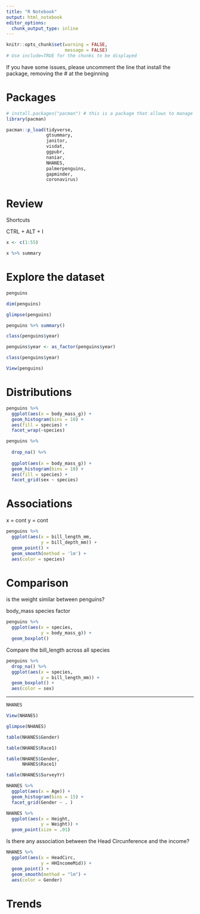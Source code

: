 ```yaml
---
title: "R Notebook"
output: html_notebook
editor_options: 
  chunk_output_type: inline
---
```



```r
knitr::opts_chunk$set(warning = FALSE,
                      message = FALSE)
# Use include=TRUE for the chunks to be displayed
```




If you have some issues, please uncomment the line that install the package, removing the # at the beginning

# Packages
```r
# install.packages("pacman") # this is a package that allows to manage other packages
library(pacman)
```


```r
pacman::p_load(tidyverse, 
               gtsummary, 
               janitor, 
               visdat, 
               ggpubr, 
               naniar, 
               NHANES, 
               palmerpenguins, 
               gapminder, 
               coronavirus)
```

# Review

Shortcuts

CTRL + ALT + I


```r
x <- c(1:55)
```

```r
x %>% summary
```

# Explore the dataset

```r
penguins
```
```r
dim(penguins)
```
```r
glimpse(penguins)
```
```r
penguins %>% summary()
```
```r
class(penguins$year)
```
```r
penguins$year <- as_factor(penguins$year)
```

```r
class(penguins$year)
```

```r
View(penguins)
```




# Distributions


```r
penguins %>% 
  ggplot(aes(x = body_mass_g)) +
  geom_histogram(bins = 10) +
  aes(fill = species) +
  facet_wrap(~species)
```



```r
penguins %>% 
  
  drop_na() %>% 
  
  ggplot(aes(x = body_mass_g)) +
  geom_histogram(bins = 10) +
  aes(fill = species) +
  facet_grid(sex ~ species)
```







# Associations

x = cont 
y = cont

```r
penguins %>% 
  ggplot(aes(x = bill_length_mm, 
             y = bill_depth_mm)) +
  geom_point() +
  geom_smooth(method = 'lm') +
  aes(color = species)
```


# Comparison

is the weight similar between penguins?

body_mass
species factor

```r
penguins %>% 
  ggplot(aes(x = species, 
             y = body_mass_g)) +
  geom_boxplot()
```

Compare the bill_length across all species

```r
penguins %>%
  drop_na() %>% 
  ggplot(aes(x = species,
             y = bill_length_mm)) +
  geom_boxplot() +
  aes(color = sex)
```


-------------------------------------------

```r
NHANES
```

```r
View(NHANES)
```

```r
glimpse(NHANES)
```

```r
table(NHANES$Gender)
```

```r
table(NHANES$Race1)
```

```r
table(NHANES$Gender, 
      NHANES$Race1)
```
```r
table(NHANES$SurveyYr)
```

```r
NHANES %>% 
  ggplot(aes(x = Age)) + 
  geom_histogram(bins = 15) +
  facet_grid(Gender ~ . )
```

```r
NHANES %>% 
  ggplot(aes(x = Height, 
             y = Weight)) + 
  geom_point(size = .01)
```
Is there any association between the Head Circunference and the income?

```r
NHANES %>% 
  ggplot(aes(x = HeadCirc, 
             y = HHIncomeMid)) + 
  geom_point() + 
  geom_smooth(method = "lm") +
  aes(color = Gender)
```




# Trends




